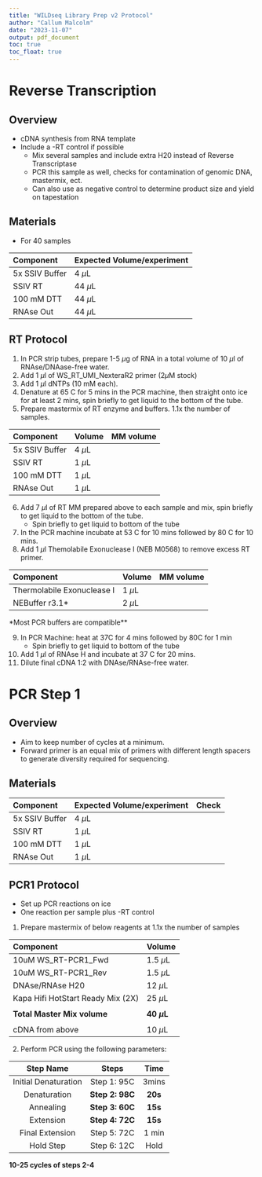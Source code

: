 ```yaml
---
title: "WILDseq Library Prep v2 Protocol"
author: "Callum Malcolm"
date: "2023-11-07"
output: pdf_document
toc: true
toc_float: true
---
```


# Reverse Transcription
## Overview
- cDNA synthesis from RNA template
- Include a -RT control if possible
  * Mix several samples and include extra H20 instead of Reverse Transcriptase
  * PCR this sample as well, checks for contamination of genomic DNA, mastermix, ect. 
  * Can also use as negative control to determine product size and yield on tapestation

## Materials
- For 40 samples

|Component       |Expected Volume/experiment|
|:--------------|----|
| 5x SSIV Buffer | 4 $\mu$L |
| SSIV RT        | 44 $\mu$L |
| 100 mM DTT     | 44 $\mu$L |
| RNAse Out      | 44 $\mu$L |


## RT Protocol  
1. In PCR strip tubes, prepare 1-5 $\mu$g of RNA in a total volume of 10 $\mu$l of RNAse/DNAase-free water.
2. Add 1 $\mu$l of WS_RT_UMI_NexteraR2 primer (2$\mu$M stock)
3. Add 1 $\mu$l dNTPs (10 mM each). 
4. Denature at 65 C for 5 mins in the PCR machine, then straight onto ice for at least 2 mins, spin briefly to get liquid to the bottom of the tube.
5. Prepare mastermix of RT enzyme and buffers. 1.1x the number of samples.

|Component       |Volume|   MM volume  |
|:--------------|----|-----------------|
| 5x SSIV Buffer | 4 $\mu$L |          |
| SSIV RT        | 1 $\mu$L |          |
| 100 mM DTT     | 1 $\mu$L |          |
| RNAse Out      | 1 $\mu$L |          |

6. Add 7 $\mu$l of RT MM prepared above to each sample and mix, spin briefly to get liquid to the bottom of the tube.
   - Spin briefly to get liquid to bottom of the tube 
7. In the PCR machine incubate at 53 C for 10 mins followed by 80 C for 10 mins.
8. Add 1 $\mu$l Themolabile Exonuclease I (NEB M0568) to remove excess RT primer.

|Component       |Volume|   MM volume  |
|:--------------|----|-----------------|
| Thermolabile Exonuclease I  | 1 $\mu$L |          |
| NEBuffer r3.1*        | 2 $\mu$L |          |

\center **Most PCR buffers are compatible** \center

9. In PCR Machine: heat at 37C for 4 mins followed by 80C for 1 min  
    - Spin briefly to get liquid to bottom of the tube
10. Add 1 $\mu$l of RNAse H and incubate at 37 C for 20 mins.
11. Dilute final cDNA 1:2 with DNAse/RNAse-free water.


# PCR Step 1
## Overview
- Aim to keep number of cycles at a minimum. 
- Forward primer is an equal mix of primers with different length spacers to generate diversity required for sequencing.

## Materials

|Component       |Expected Volume/experiment| Check |
|:--------------|----|-----------------|
| 5x SSIV Buffer | 4 $\mu$L |          |
| SSIV RT        | 1 $\mu$L |          |
| 100 mM DTT     | 1 $\mu$L |          |
| RNAse Out      | 1 $\mu$L |          |


## PCR1 Protocol  

- Set up PCR reactions on ice
- One reaction per sample plus -RT control

1. Prepare mastermix of below reagents at 1.1x the number of samples

|Component       |Volume|
|:--------------|----|
| 10uM WS_RT-PCR1_Fwd | 1.5 $\mu$L |
|10uM WS_RT-PCR1_Rev | 1.5 $\mu$L |
| DNAse/RNAse H20      | 12 $\mu$L |
| Kapa Hifi HotStart Ready Mix (2X) | 25 $\mu$L |
|||
| **Total Master Mix volume**|**40 $\mu$L** |
|||
| cDNA from above        | 10 $\mu$L | 


2. Perform PCR using the following parameters:  

|Step Name |Steps |Time|
|:----:|:--------------:|:----:|
|Initial Denaturation |Step 1: 95C    | 3mins |
|Denaturation | **Step 2: 98C** | **20s**|
|Annealing | **Step 3: 60C** | **15s**| 
|Extension| **Step 4: 72C** | **15s**|
|Final Extension|Step 5: 72C    | 1 min |
Hold Step |Step 6: 12C    | Hold |  

\center __10-25 cycles of steps 2-4__  \center




